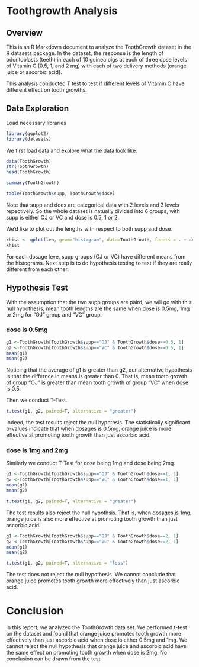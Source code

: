 # Toothgrowth Analysis


## Overview

This is an R Markdown document to analyze the ToothGrowth dataset in the R datasets package.
In the dataset, the response is the length of odontoblasts (teeth) in each of 10 guinea pigs at each of three dose levels of Vitamin C (0.5, 1, and 2 mg) with each of two delivery methods (orange juice or ascorbic acid).

This analysis conducted T test to test if different levels of Vitamin C have different effect on tooth growths.

## Data Exploration

Load necessary libraries
```r
library(ggplot2)
library(datasets)
```


We first load data and explore what the data look like.
```r
data(ToothGrowth)
str(ToothGrowth)
head(ToothGrowth)

summary(ToothGrowth)

table(ToothGrowth$supp, ToothGrowth$dose)

```

Note that supp and does are categorical data with 2 levels and 3 levels repectively.
So the whole dataset is natually divided into 6 groups, with supp is either OJ or VC
and dose is 0.5, 1 or 2.

We'd like to plot out the lengths with respect to both supp and dose.

```r
xhist <- qplot(len, geom="histogram", data=ToothGrowth, facets = . ~ dose + supp)
xhist
```

For each dosage leve, supp groups (OJ or VC) have different means from the histograms. 
Next step is to do hypothesis testing to test if they are really different from each other.

## Hypothesis Test

With the assumption that the two supp groups are paird, 
we will go with this null hypothesis, 
mean tooth lengths are the same when dose is 0.5mg, 1mg or 2mg for "OJ" group and "VC" group. 

### dose is 0.5mg

```r

g1 <-ToothGrowth[ToothGrowth$supp=="OJ" & ToothGrowth$dose==0.5, 1]
g2 <-ToothGrowth[ToothGrowth$supp=="VC" & ToothGrowth$dose==0.5, 1]
mean(g1)
mean(g2)

```
Noticing that the average of g1 is greater than g2, 
our alternative hypothesis is that the differnce in means is greater than 0.
That is, mean tooth growth of group "OJ" is greater than mean tooth growth of group "VC" when dose is 0.5.

Then we conduct T-Test.

```r

t.test(g1, g2, paired=T, alternative = "greater")

```

Indeed, the test results reject the null hypothsis.
The statistically significant p-values indicate that when dosages is 0.5mg, orange juice is more effective at promoting tooth growth than just ascorbic acid.

### dose is 1mg and 2mg


Similarly we conduct T-Test for dose being 1mg and dose being 2mg.

```r

g1 <-ToothGrowth[ToothGrowth$supp=="OJ" & ToothGrowth$dose==1, 1]
g2 <-ToothGrowth[ToothGrowth$supp=="VC" & ToothGrowth$dose==1, 1]
mean(g1)
mean(g2)

t.test(g1, g2, paired=T, alternative = "greater")

```
The test results also reject the null hypothsis.
That is, when dosages is 1mg, orange juice is also more effective at promoting tooth growth than just ascorbic acid.

```r

g1 <-ToothGrowth[ToothGrowth$supp=="OJ" & ToothGrowth$dose==2, 1]
g2 <-ToothGrowth[ToothGrowth$supp=="VC" & ToothGrowth$dose==2, 1]
mean(g1)
mean(g2)

t.test(g1, g2, paired=T, alternative = "less")

```

The test does not reject the null hypothesis.
We cannot conclude that orange juice promotes tooth growth more effectively than just ascorbic acid.

# Conclusion

In this report, we analyzed the ToothGrowth data set.
We performed t-test on the dataset and found that orange juice promotes tooth growth more effectively than just ascorbic acid when dose is either 0.5mg and 1mg. We cannot reject the null hypothesis that orange juice and ascorbic acid have the same effect on promoting tooth growth when dose is 2mg.
No conclusion can be drawn from the test
